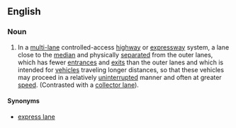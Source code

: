 ==English==


===Noun===
{{en-noun|sg=[[core]] [[lane]]}}
{{wikipedia|Local-express (core-collector) lanes}}

# {{Canada}} In a [[multi-]]lane controlled-access [[highway]] or [[expressway]] system, a lane close to the [[median]] and physically [[separate]]d from the outer lanes, which has fewer [[entrance]]s and [[exit]]s than the outer lanes and which is intended for [[vehicle]]s traveling longer distances, so that these vehicles may proceed in a relatively [[uninterrupted]] manner and often at greater [[speed]]. (Contrasted with a [[collector lane]]).

====Synonyms====
* [[express lane]]